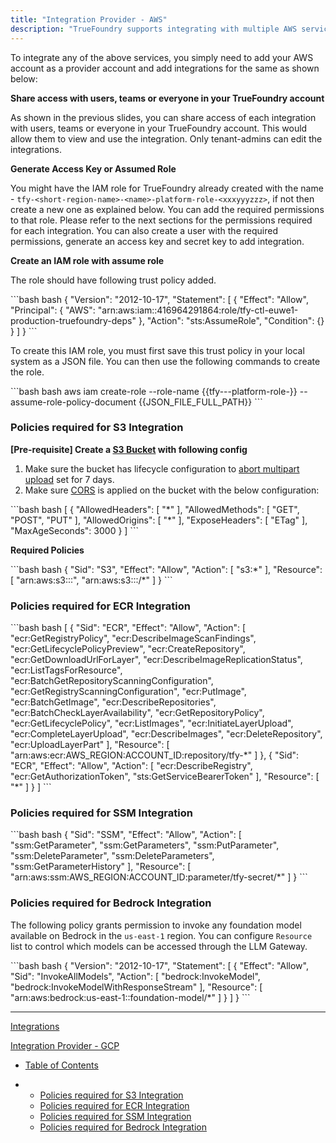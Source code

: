 ```yaml
---
title: "Integration Provider - AWS"
description: "TrueFoundry supports integrating with multiple AWS services like S3, ECR, SSM, EKS etc."
---
```


To integrate any of the above services, you simply need to add your AWS account as a provider account and add integrations for the same as shown below:

**Share access with users, teams or everyone in your TrueFoundry account**

As shown in the previous slides, you can share access of each integration with users, teams or everyone in your TrueFoundry account. This would allow them to view and use the integration. Only tenant-admins can edit the integrations.

**Generate Access Key or Assumed Role**

You might have the IAM role for TrueFoundry already created with the name - `tfy-<short-region-name>-<name>-platform-role-<xxxyyyzzz>`, if not then create a new one as explained below. You can add the required permissions to that role. Please refer to the next sections for the permissions required for each integration. You can also create a user with the required permissions, generate an access key and secret key to add integration.

**Create an IAM role with assume role**

The role should have following trust policy added.

<CodeGroup>
  ```bash bash
  {
      "Version": "2012-10-17",
      "Statement": [
          {
              "Effect": "Allow",
              "Principal": {
                  "AWS": "arn:aws:iam::416964291864:role/tfy-ctl-euwe1-production-truefoundry-deps"
              },
              "Action": "sts:AssumeRole",
              "Condition": {}
          }
      ]
  }
  ```
</CodeGroup>

To create this IAM role, you must first save this trust policy in your local system as a JSON file. You can then use the following commands to create the role.

<CodeGroup>
  ```bash bash
  aws iam create-role --role-name {{tfy-<short-region-name>-<name>-platform-role-<xxxyyyzzz>}} --assume-role-policy-document {{JSON_FILE_FULL_PATH}}
  ```
</CodeGroup>

### Policies required for S3 Integration

**\[Pre-requisite] Create a [S3 Bucket](https://docs.aws.amazon.com/AmazonS3/latest/userguide/creating-bucket.html) with following config**

1. Make sure the bucket has lifecycle configuration to [abort multipart upload](https://docs.aws.amazon.com/AmazonS3/latest/userguide/mpu-abort-incomplete-mpu-lifecycle-config.html) set for 7 days.
2. Make sure [CORS](https://docs.aws.amazon.com/AmazonS3/latest/userguide/enabling-cors-examples.html) is applied on the bucket with the below configuration:

<CodeGroup>
  ```bash bash
  [
      {
          "AllowedHeaders": [
              "*"
          ],
          "AllowedMethods": [
              "GET",
              "POST",
              "PUT"
          ],
          "AllowedOrigins": [
              "*"
          ],
          "ExposeHeaders": [
              "ETag"
          ],
          "MaxAgeSeconds": 3000
      }
  ]
  ```
</CodeGroup>

**Required Policies**

<CodeGroup>
  ```bash bash
  {
      "Sid": "S3",
      "Effect": "Allow",
      "Action": [
          "s3:*"
      ],
      "Resource": [
          "arn:aws:s3:::<YOUR_S3_BUCKET_NAME>",
          "arn:aws:s3:::<YOUR_S3_BUCKET_NAME>/*"
      ]
  }
  ```
</CodeGroup>

### Policies required for ECR Integration

<CodeGroup>
  ```bash bash
  [
    {
      "Sid": "ECR",
      "Effect": "Allow",
      "Action": [
        "ecr:GetRegistryPolicy",
        "ecr:DescribeImageScanFindings",
        "ecr:GetLifecyclePolicyPreview",
        "ecr:CreateRepository",
        "ecr:GetDownloadUrlForLayer",
        "ecr:DescribeImageReplicationStatus",
        "ecr:ListTagsForResource",
        "ecr:BatchGetRepositoryScanningConfiguration",
        "ecr:GetRegistryScanningConfiguration",
        "ecr:PutImage",
        "ecr:BatchGetImage",
        "ecr:DescribeRepositories",
        "ecr:BatchCheckLayerAvailability",
        "ecr:GetRepositoryPolicy",
        "ecr:GetLifecyclePolicy",
        "ecr:ListImages",
        "ecr:InitiateLayerUpload",
        "ecr:CompleteLayerUpload",
        "ecr:DescribeImages",
        "ecr:DeleteRepository",
        "ecr:UploadLayerPart"
      ],
      "Resource": [
        "arn:aws:ecr:AWS_REGION:ACCOUNT_ID:repository/tfy-*"
      ]
    },
    {
      "Sid": "ECR",
      "Effect": "Allow",
      "Action": [
        "ecr:DescribeRegistry",
        "ecr:GetAuthorizationToken",
        "sts:GetServiceBearerToken"
      ],
      "Resource": [
        "*"
      ]
    }
  ]
  ```
</CodeGroup>

### Policies required for SSM Integration

<CodeGroup>
  ```bash bash
  {
      "Sid": "SSM",
      "Effect": "Allow",
      "Action": [
          "ssm:GetParameter",
          "ssm:GetParameters",
          "ssm:PutParameter",
          "ssm:DeleteParameter",
          "ssm:DeleteParameters",
          "ssm:GetParameterHistory"
      ],
      "Resource": [
          "arn:aws:ssm:AWS_REGION:ACCOUNT_ID:parameter/tfy-secret/*"
      ]
  }
  ```
</CodeGroup>

### Policies required for Bedrock Integration

The following policy grants permission to invoke any foundation model available on Bedrock in the `us-east-1` region. You can configure `Resource` list to control which models can be accessed through the LLM Gateway.

<CodeGroup>
  ```bash bash
  {
  	"Version": "2012-10-17",
  	"Statement": [
  		{
  			"Effect": "Allow",
  			"Sid": "InvokeAllModels",
  			"Action": [
  				"bedrock:InvokeModel",
  				"bedrock:InvokeModelWithResponseStream"
  			],
  			"Resource": [
  				"arn:aws:bedrock:us-east-1::foundation-model/*"
  			]
  		}
  	]
  }
  ```
</CodeGroup>

***

[Integrations](/docs/integrations)

[Integration Provider - GCP](/docs/integration-provider-gcp)

* [Table of Contents](#)

* * [Policies required for S3 Integration](#policies-required-for-s3-integration)
  * [Policies required for ECR Integration](#policies-required-for-ecr-integration)
  * [Policies required for SSM Integration](#policies-required-for-ssm-integration)
  * [Policies required for Bedrock Integration](#policies-required-for-bedrock-integration)
